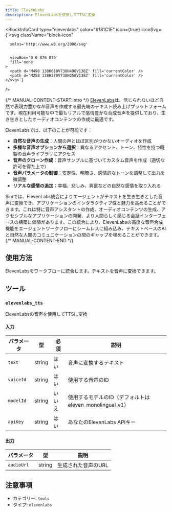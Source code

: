 ```yaml
---
title: ElevenLabs
description: ElevenLabsを使用してTTSに変換
---
```



<BlockInfoCard 
  type="elevenlabs"
  color="#181C1E"
  icon={true}
  iconSvg={`<svg className="block-icon"
      
      xmlns='http://www.w3.org/2000/svg'
      
      
      viewBox='0 0 876 876'
      fill='none'
    >
      <path d='M498 138H618V738H498V138Z' fill='currentColor' />
      <path d='M258 138H378V738H258V138Z' fill='currentColor' />
    </svg>`}
/>

{/* MANUAL-CONTENT-START:intro */}
[ElevenLabs](https://elevenlabs.io/)は、信じられないほど自然で表現力豊かなAI音声を作成する最先端のテキスト読み上げプラットフォームです。現在利用可能な中で最もリアルで感情豊かな合成音声を提供しており、生き生きとしたオーディオコンテンツの作成に最適です。

ElevenLabsでは、以下のことが可能です：

- **自然な音声の生成**：人間の声とほぼ区別がつかないオーディオを作成
- **多様な音声オプションから選択**：異なるアクセント、トーン、特性を持つ既製の音声ライブラリにアクセス
- **音声のクローン作成**：音声サンプルに基づいてカスタム音声を作成（適切な許可を得た上で）
- **音声パラメータの制御**：安定性、明瞭さ、感情的なトーンを調整して出力を微調整
- **リアルな感情の追加**：幸福、悲しみ、興奮などの自然な感情を取り入れる

Simでは、ElevenLabs統合によりエージェントがテキストを生き生きとした音声に変換でき、アプリケーションのインタラクティブ性と魅力を高めることができます。これは特に音声アシスタントの作成、オーディオコンテンツの生成、アクセシブルなアプリケーションの開発、より人間らしく感じる会話インターフェースの構築に価値があります。この統合により、ElevenLabsの高度な音声合成機能をエージェントワークフローにシームレスに組み込み、テキストベースのAIと自然な人間のコミュニケーションの間のギャップを埋めることができます。
{/* MANUAL-CONTENT-END */}

## 使用方法

ElevenLabsをワークフローに統合します。テキストを音声に変換できます。

## ツール

### `elevenlabs_tts`

ElevenLabsの音声を使用してTTSに変換

#### 入力

| パラメータ | 型 | 必須 | 説明 |
| --------- | ---- | -------- | ----------- |
| `text` | string | はい | 音声に変換するテキスト |
| `voiceId` | string | はい | 使用する音声のID |
| `modelId` | string | いいえ | 使用するモデルのID（デフォルトはeleven_monolingual_v1） |
| `apiKey` | string | はい | あなたのElevenLabs APIキー |

#### 出力

| パラメータ | 型 | 説明 |
| --------- | ---- | ----------- |
| `audioUrl` | string | 生成された音声のURL |

## 注意事項

- カテゴリー: `tools`
- タイプ: `elevenlabs`
